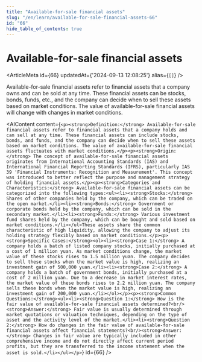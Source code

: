 ```yaml
---
title: "Available-for-sale financial assets"
slug: "/en/learn/available-for-sale-financial-assets-66"
id: "66"
hide_table_of_contents: true
---
```



# Available-for-sale financial assets

<ArticleMeta id={66} updatedAt={'2024-09-13 12:08:25'} alias={`[]`} />
<div className='border-solid border-b border-t-0 my-4 border-[var(--ifm-color-gray-300)]' />

Available-for-sale financial assets refer to financial assets that a company owns and can be sold at any time. These financial assets can be stocks, bonds, funds, etc., and the company can decide when to sell these assets based on market conditions. The value of available-for-sale financial assets will change with changes in market conditions.

<AIContent content={`<p><strong>Definition:</strong> Available-for-sale financial assets refer to financial assets that a company holds and can sell at any time. These financial assets can include stocks, bonds, and funds, and the company can decide when to sell these assets based on market conditions. The value of available-for-sale financial assets fluctuates with market conditions.</p><p><strong>Origin:</strong> The concept of available-for-sale financial assets originates from International Accounting Standards (IAS) and International Financial Reporting Standards (IFRS), particularly IAS 39 'Financial Instruments: Recognition and Measurement'. This concept was introduced to better reflect the purpose and management strategy of holding financial assets.</p><p><strong>Categories and Characteristics:</strong> Available-for-sale financial assets can be categorized into the following types:<ul><li><strong>Stocks:</strong> Shares of other companies held by the company, which can be traded on the open market.</li><li><strong>Bonds:</strong> Government or corporate bonds held by the company, which can be sold in the secondary market.</li><li><strong>Funds:</strong> Various investment fund shares held by the company, which can be bought and sold based on market conditions.</li></ul>These assets share the common characteristic of high liquidity, allowing the company to adjust its holding strategy flexibly based on market conditions.</p><p><strong>Specific Cases:</strong><ol><li><strong>Case 1:</strong> A company holds a batch of listed company stocks, initially purchased at a cost of 1 million yuan. As market conditions change, the market value of these stocks rises to 1.5 million yuan. The company decides to sell these stocks when the market value is high, realizing an investment gain of 500,000 yuan.</li><li><strong>Case 2:</strong> A company holds a batch of government bonds, initially purchased at a cost of 2 million yuan. Due to a decrease in market interest rates, the market value of these bonds rises to 2.2 million yuan. The company sells these bonds when the market value is high, realizing an investment gain of 200,000 yuan.</li></ol></p><p><strong>Common Questions:</strong><ul><li><strong>Question 1:</strong> How is the fair value of available-for-sale financial assets determined?<br/><strong>Answer:</strong> Fair value is usually determined through market quotations or valuation techniques, depending on the type of asset and the activity level of the market.</li><li><strong>Question 2:</strong> How do changes in the fair value of available-for-sale financial assets affect financial statements?<br/><strong>Answer:</strong> Changes in fair value are typically included in other comprehensive income and do not directly affect current period profits, but they are transferred to the income statement when the asset is sold.</li></ul></p>`} id={66} />
